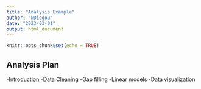 ```yaml
---
title: "Analysis Example"
author: "NDiogou"
date: "2023-03-01"
output: html_document
---
```


```r
knitr::opts_chunk$set(echo = TRUE)
```

## Analysis Plan
-[Introduction](rmarkdown-practice.html)
-[Data Cleaning](Data cleaning.)
-Gap filling
-Linear models
-Data visualization

